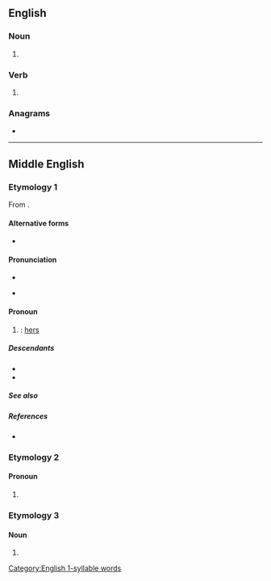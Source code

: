 {{also|Hires|hi-res|híres}}
==English==

===Noun===
{{head|en|noun form}}

# {{plural of|en|hire}}

===Verb===
{{head|en|verb form}}

# {{en-third-person singular of|hire}}

===Anagrams===
* {{anagrams|en|a=ehirs|-shire|Hersi|Hiser|Sheri|Shier|Shire|heirs|reish|shier|shire}}

[[Category:English 1-syllable words]]

----

==Middle English==

===Etymology 1===
From {{af|enm|hire|-es}}.

====Alternative forms====
* {{alter|enm|hyres|hirs|hyrs|hirres|hyrres|heres|hers|hereys|heores|hures}}

====Pronunciation====
* {{IPA|enm|/ˈhiris/}}
* {{a|Late ME}} {{IPA|enm|/ˈhirz/}}

====Pronoun====
{{head|enm|pronoun|nominative|sche}}

# {{n-g|Third-person singular feminine genitive pronoun}}: [[hers]]
#: {{syn|enm|hire|hiren}}

=====Descendants=====
* {{desc|en|hers}}
* {{desc|sco|hirris|hiris}}

=====See also=====
{{enm-decl-personal pronouns}}

=====References=====
* {{R:MED Online|hires|pron|MED20868}}

===Etymology 2===

====Pronoun====
{{head|enm|pronoun}}

# {{alt form|enm|heres||theirs}}

===Etymology 3===

====Noun====
{{head|enm|noun plural form}}

# {{plural of|enm|hire|t=wages|id=wages}}